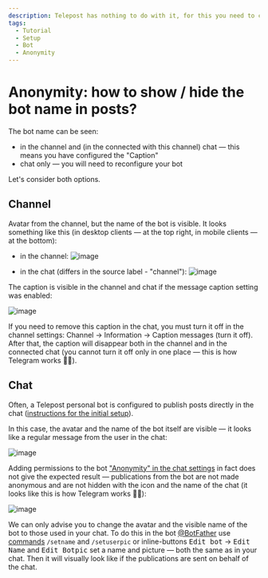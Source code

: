 ```yaml
---
description: Telepost has nothing to do with it, for this you need to configure your channel / chat or bot
tags:
  - Tutorial
  - Setup
  - Bot
  - Anonymity
---
```


# Anonymity: how to show / hide the bot name in posts?

The bot name can be seen:

* in the channel and (in the connected with this channel) chat — this means you have configured the "Caption"
* chat only — you will need to reconfigure your bot

Let's consider both options.

## Channel

Avatar from the channel, but the name of the bot is visible. It looks something like this (in desktop clients — at the top right, in mobile clients — at the bottom):

* in the channel:
  ![image](https://user-images.githubusercontent.com/24430718/108638558-eaee3080-74a0-11eb-9257-e40c5fc08456.png)

* in the chat (differs in the source label - "channel"):
  ![image](https://user-images.githubusercontent.com/24430718/108638076-8205b900-749e-11eb-83b1-0943e89ed681.png)

The caption is visible in the channel and chat if the message caption setting was enabled:

![image](https://user-images.githubusercontent.com/24430718/108638654-533d1200-74a1-11eb-9b13-d8317b521555.png)

If you need to remove this caption in the chat, you must turn it off in the channel settings: Channel → Information → Caption messages (turn it off). After that, the caption will disappear both in the channel and in the connected chat (you cannot turn it off only in one place — this is how Telegram works 🤷‍♂️).

## Chat

Often, a Telepost personal bot is configured to publish posts directly in the chat ([instructions for the initial setup](../start/getting-started.mdx)).

In this case, the avatar and the name of the bot itself are visible — it looks like a regular message from the user in the chat:

![image](https://user-images.githubusercontent.com/24430718/108639081-ac0daa00-74a3-11eb-9012-aadfb59a5d95.png)

Adding permissions to the bot ["Anonymity" in the chat settings](https://telegram.org/blog/filters-anonymous-admins-comments/ru?ln=a#anonimnie-administratori-v-gruppah) in fact does not give the expected result — publications from the bot are not made anonymous and are not hidden with the icon and the name of the chat (it looks like this is how Telegram works 🤷‍♂️):

![image](https://user-images.githubusercontent.com/24430718/108638959-f7738880-74a2-11eb-9633-2ae6cb2e0976.png)

We can only advise you to change the avatar and the visible name of the bot to those used in your chat. To do this in the bot [@BotFather](https://t.me/BotFather) use [commands](https://core.telegram.org/bots#botfather-commands) `/setname` and `/setuserpic` or inline-buttons <kbd>Edit bot</kbd> → <kbd>Edit Name</kbd> and <kbd>Edit Botpic</kbd> set a name and picture — both the same as in your chat. Then it will visually look like if the publications are sent on behalf of the chat.
